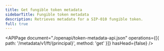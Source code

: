 ```yaml
---
title: Get fungible token metadata
sidebarTitle: Fungible token metadata
description: Retrieves metadata for a SIP-010 fungible token.
full: true
---
```


<APIPage
  document="./openapi/token-metadata-api.json"
  operations={[{ path: '/metadata/v1/ft/{principal}', method: 'get' }]}
  hasHead={false}
/>